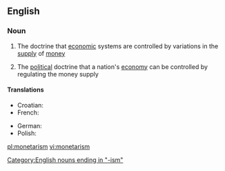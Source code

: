 ==English==
{{wikipedia}}

===Noun===
{{en-noun|-}}

#{{economics}} The doctrine that [[economic]] systems are controlled by variations in the [[supply]] of [[money]]
#{{economics}} The [[political]] doctrine that a nation's [[economy]] can be controlled by regulating the money supply

====Translations====
{{top}}
* Croatian: {{t-|hr|monetarizam|m}}
* French: {{t|fr|monétarisme|m}}
{{mid}}
* German: {{t|de|Monetarismus|m}}
* Polish: {{t-|pl|monetaryzm|m}}
{{bottom}}

[[Category:English nouns ending in "-ism"]]

[[pl:monetarism]]
[[vi:monetarism]]